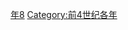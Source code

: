 {{Catnav|頁面分類|历史|歷史時代|年|前4世纪各年}}

{{catmore}}

[[Category:前380年代|年8]]
[[Category:前4世纪各年|Category:前4世纪各年]]